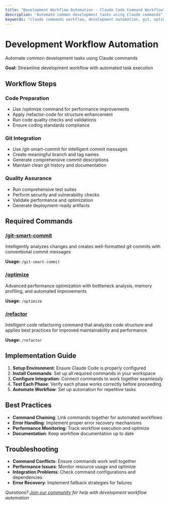 ```yaml
---
title: "Development Workflow Automation - Claude Code Command Workflow"
description: "Automate common development tasks using Claude commands"
keywords: "claude commands workflow, development automation, git, optimization, refactoring"
---
```


# Development Workflow Automation

Automate common development tasks using Claude commands

**Goal:** Streamline development workflow with automated task execution

## Workflow Steps

### Code Preparation

- Use /optimize command for performance improvements
- Apply /refactor-code for structure enhancement
- Run code quality checks and validations
- Ensure coding standards compliance

### Git Integration

- Use /git-smart-commit for intelligent commit messages
- Create meaningful branch and tag names
- Generate comprehensive commit descriptions
- Maintain clean git history and documentation

### Quality Assurance

- Run comprehensive test suites
- Perform security and vulnerability checks
- Validate performance and optimization
- Generate deployment-ready artifacts


## Required Commands

### [/git-smart-commit](/commands/git-smart-commit)
Intelligently analyzes changes and creates well-formatted git commits with conventional commit messages

**Usage:** `/git-smart-commit`

### [/optimize](/commands/optimize)
Advanced performance optimization with bottleneck analysis, memory profiling, and automated improvements

**Usage:** `/optimize`

### [/refactor](/commands/refactor)
Intelligent code refactoring command that analyzes code structure and applies best practices for improved maintainability and performance

**Usage:** `/refactor`


## Implementation Guide

1. **Setup Environment**: Ensure Claude Code is properly configured
2. **Install Commands**: Set up all required commands in your workspace
3. **Configure Integration**: Connect commands to work together seamlessly
4. **Test Each Phase**: Verify each phase works correctly before proceeding
5. **Automate Workflow**: Set up automation for repetitive tasks

## Best Practices

- **Command Chaining**: Link commands together for automated workflows
- **Error Handling**: Implement proper error recovery mechanisms
- **Performance Monitoring**: Track workflow execution and optimize
- **Documentation**: Keep workflow documentation up to date

## Troubleshooting

- **Command Conflicts**: Ensure commands work well together
- **Performance Issues**: Monitor resource usage and optimize
- **Integration Problems**: Check command configurations and dependencies
- **Error Recovery**: Implement fallback strategies for failures

*Questions? [Join our community](/community) for help with development workflow automation*
